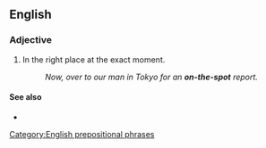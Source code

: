 {{also|on the spot}}
==English==

===Adjective===
{{en-adj|-}}

# {{lb|en|idiomatic}} In the right place at the exact moment.
#: ''Now, over to our man in Tokyo for an '''on-the-spot''' report.''

====See also====
* {{l|en|spot-on}}

[[Category:English prepositional phrases]]